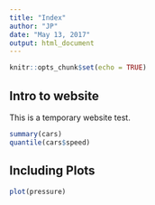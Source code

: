 ```yaml
---
title: "Index"
author: "JP"
date: "May 13, 2017"
output: html_document
---
```


```r
knitr::opts_chunk$set(echo = TRUE)
```

## Intro to website

This is a temporary website test. 

```r
summary(cars)
quantile(cars$speed)

```

## Including Plots

```r
plot(pressure)
```

